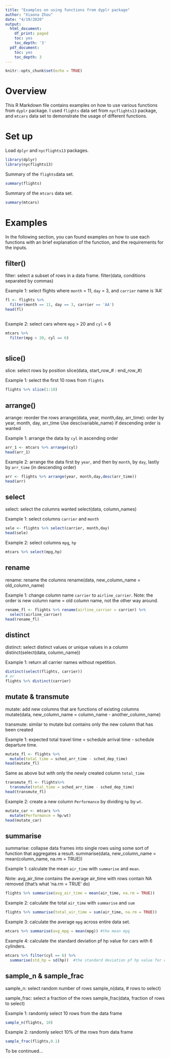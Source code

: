 ```yaml
---
title: "Examples on using functions from dyplr package"
author: "Xiaona Zhou"
date: "4/19/2020"
output:
  html_document:
    df_print: paged
    toc: yes
    toc_depth: '3'
  pdf_document:
    toc: yes
    toc_depth: 3
---
```


```r
knitr::opts_chunk$set(echo = TRUE)
```

# Overview
This R Markdown file contains examples on how to use various functions from `dyplr` package. I used `flights` data set from `nycflights13` package, and `mtcars` data set to demonstrate the usage of different functions. 

# Set up

Load `dplyr` and `nycflights13` packages. 
```r
library(dplyr)
library(nycflights13)
```

Summary of the `flights`data set. 
```r
summary(flights)
```


Summary of the `mtcars` data set. 

```r
summary(mtcars)
```

# Examples

In the following section, you can found examples on how to use each functions with an brief explanation of the function, and the requirements for the inputs. 

## filter()
filter: select a subset of rows in a data frame.
filter(data, conditions separated by commas)

Example 1: select flights where `month` = 11, `day` = 3, and `carrier` name is 'AA'
```r
fl <- flights %>%
  filter(month == 11, day == 3, carrier == 'AA')
head(fl)
  
```


Example 2: select cars where `mpg` > 20 and `cyl` = 6
```r
mtcars %>%
  filter(mpg > 20, cyl == 6)
  
```


## slice()
slice: select rows by position 
slice(data, start_row_# : end_row_#)

Example 1: select the first 10 rows from `flights`
```r
flights %>% slice(1:10)
```


## arrange()

arrange: reorder the rows
arrange(data, year, month,day, arr_time): order by year, month, day, arr_time
Use desc(variable_name) if descending order is wanted 

Example 1: arrange the data by `cyl` in ascending order 

```r
arr_1 <- mtcars %>% arrange(cyl)
head(arr_1)
```

Example 2: arrange the data first by `year`, and then by `month`, by `day`, lastly by `arr_time` (in descending order)
```r
arr <- flights %>% arrange(year, month,day,desc(arr_time))
head(arr)
```


## select

select: select the columns wanted 
select(data, column_names)

Example 1: select columns `carrier` and `month`
```r
sele <- flights %>% select(carrier, month,day)
head(sele)
```

Example 2: select columns `mpg`, `hp`

```r
mtcars %>% select(mpg,hp)

```


## rename

rename: rename the columns 
rename(data, new_column_name = old_column_name)

Example 1: change column name `carrier` to `airline_carrier`. Note: the order is new column name = old column name, not the other way around. 
```r
rename_fl <- flights %>% rename(airline_carrier = carrier) %>% 
  select(airline_carrier)
head(rename_fl)
```

## distinct

distinct: select distinct values or unique values in a column
distinct(select(data, column_name))

Example 1: return all carrier names without repetition. 
```r
distinct(select(flights, carrier))
# or 
flights %>% distinct(carrier)

```


## mutate & transmute

mutate: add new columns that are functions of existing columns
mutate(data, new_column_name = column_name - another_column_name)

transmute: similar to mutate but contains only the new column that has been created

Example 1: expected total travel time = schedule arrival time - schedule departure time. 

```r
mutate_fl <- flights %>% 
  mutate(total_time = sched_arr_time - sched_dep_time) 
head(mutate_fl)
```

Same as above but with only the newly created column `total_time`
```r
transmute_fl <- flights%>% 
  transmute(total_time = sched_arr_time - sched_dep_time) 
head(transmute_fl)
```

Example 2: create a new column `Performance` by dividing `hp` by `wt`. 
```r
mutate_car <- mtcars %>%
  mutate(Performance = hp/wt) 
head(mutate_car)
```

## summarise

summarise: collapse data frames into single rows using some sort of function that aggregates a result.
summarise(data, new_column_name = mean(column_name, na.rm = TRUE))

Example 1: calculate the mean `air_time` with `summarise` and `mean`. 

Note: avg_air_time contains the average air_time with rows contain NA removed (that's what 'na.rm = TRUE' do) 
```r
flights %>% summarise(avg_air_time = mean(air_time, na.rm = TRUE))
```


Example 2: calculate the total `air_time` with `summarise` and `sum`

```r
flights %>% summarise(total_air_time = sum(air_time, na.rm = TRUE))
```

Example 3: calculate the average `mpg` across entire data set. 

```r
mtcars %>% summarise(avg_mpg = mean(mpg)) #the mean mpg
```

Example 4: calculate the standard deviation pf hp value for cars with 6 cylinders.

```r
mtcars %>% filter(cyl == 6) %>% 
  summarise(std_hp = sd(hp))  #the standard deviation pf hp value for cars with 6 cylinders.

```



## sample_n & sample_frac

sample_n: select random number of rows
sample_n(data, # rows to select)


sample_frac: select a fraction of the rows
sample_frac(data, fraction of rows to select)

Example 1: randomly select 10 rows from the data frame
```r
sample_n(flights, 10)
```

Example 2: randomly select 10% of the rows from data frame

```r
sample_frac(flights,0.1)
```

To be continued...